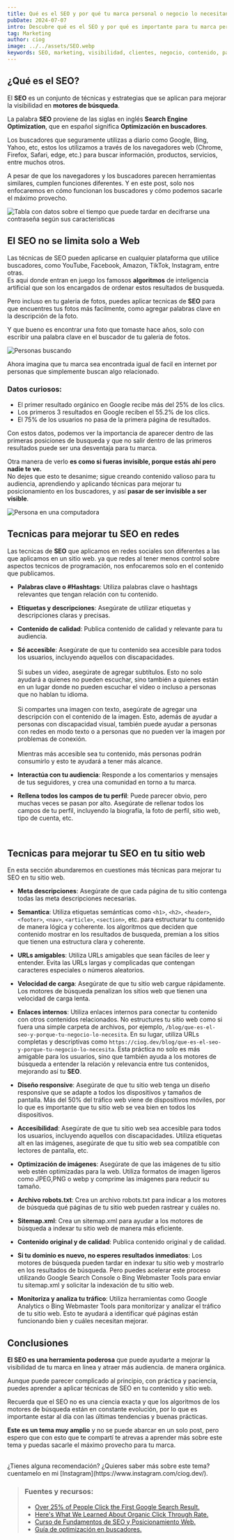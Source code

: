 ```yaml
---
title: Qué es el SEO y por qué tu marca personal o negocio lo necesitan
pubDate: 2024-07-07
intro: Descubre qué es el SEO y por qué es importante para tu marca personal o negocio. Aprende cómo puede mejorar la visibilidad en línea y atraer más audiencia.
tag: Marketing
author: ciog
image: ../../assets/SEO.webp
keywords: SEO, marketing, visibilidad, clientes, negocio, contenido, palabras clave, optimización, motores de búsqueda, ciog, woockom, marca personal
---
```



## ¿Qué es el SEO?

El **SEO** es un conjunto de técnicas y estrategias que se aplican para mejorar la visibilidad en **motores de búsqueda**.

La palabra **SEO** proviene de las siglas en inglés **Search Engine Optimization**, que en español significa **Optimización en buscadores**.

Los buscadores que seguramente utilizas a diario como Google, Bing, Yahoo, etc, estos los utilizamos a través de los navegadores web 
(Chrome, Firefox, Safari, edge, etc.) para buscar información, productos, servicios, entre muchos otros.

A pesar de que los navegadores y los buscadores parecen herramientas similares, cumplen funciones diferentes. Y en este post, solo nos
enfocaremos en cómo funcionan los buscadores y cómo podemos sacarle el máximo provecho.

<Image src="https://i.ibb.co/3pHT3qv/Google.jpg" width={800} height={300} alt="Tabla con datos sobre el tiempo que puede tardar en decifrarse una contraseña según sus caracteristicas"/>

## El SEO no se limita solo a Web 

Las técnicas de SEO pueden aplicarse en cualquier plataforma que utilice buscadores, como YouTube, Facebook, Amazon, TikTok, Instagram, entre otras.<br/>
Es aqui donde entran en juego los famosos **algoritmos** de inteligencia artificial que son los encargados de ordenar estos resultados de busqueda.

Pero incluso en tu galeria de fotos, puedes aplicar tecnicas de **SEO** para que encuentres tus fotos más facilmente, como agregar palabras clave en la descripción de la foto.

Y que bueno es encontrar una foto que tomaste hace años, solo con escribir una palabra clave en el buscador de tu galeria de fotos.

<Image src="https://res.cloudinary.com/dx7uimym1/image/upload/v1721028301/CIOG/Personas-buscando.webp" width={800} height={300} alt="Personas buscando"/>

Ahora imagina que tu marca sea encontrada igual de facil en internet por personas que simplemente buscan algo relacionado.

### Datos curiosos:
* El primer resultado orgánico en Google recibe más del 25% de los clics.
* Los primeros 3 resultados en Google reciben el 55.2% de los clics.
* El 75% de los usuarios no pasa de la primera página de resultados.


Con estos datos, podemos ver la importancia de aparecer dentro de las primeras posiciones de busqueda y que no salir dentro de las primeros resultados puede ser una
desventaja para tu marca.

Otra manera de verlo **es como si fueras invisible, porque estás ahí pero nadie te ve.** <br/>
No dejes que esto te desanime; sigue creando contenido valioso para tu audiencia, aprendiendo y 
aplicando técnicas para mejorar tu posicionamiento en los buscadores, y así **pasar de ser invisible a ser visible**.

<Image src="https://res.cloudinary.com/dx7uimym1/image/upload/v1721065608/CIOG/seo.webp" width={800} height={300} alt="Persona en una computadora"/>



## Tecnicas para mejorar tu SEO en redes

Las tecnicas de **SEO** que aplicamos en redes sociales son diferentes a las que aplicamos en un sitio web. ya que redes al tener menos control sobre aspectos tecnicos de programación, nos enfocaremos solo en el contenido que publicamos.

* **Palabras clave o #Hashtags**: Utiliza palabras clave o hashtags relevantes que tengan relación con tu contenido.

* **Etiquetas y descripciones**: Asegúrate de utilizar etiquetas y descripciones claras y precisas.

* **Contenido de calidad**: Publica contenido de calidad y relevante para tu audiencia.

* **Sé accesible**: Asegúrate de que tu contenido sea accesible para todos los usuarios, incluyendo aquellos con discapacidades. <br/><br/>
Si subes un video, asegúrate de agregar subtítulos. Esto no solo ayudará a quienes no pueden escuchar, sino también a quienes están en un lugar donde no pueden escuchar el video o incluso a personas que no hablan tu idioma. <br/><br/>
Si compartes una imagen con texto, asegúrate de agregar una descripción con el contenido de la imagen. Esto, además de ayudar a personas con discapacidad visual, también puede ayudar a personas con redes en modo texto o a personas que no pueden ver la imagen por problemas de conexión. <br/><br/>
Mientras más accesible sea tu contenido, más personas podrán consumirlo y esto te ayudará a tener más alcance.

* **Interactúa con tu audiencia**: Responde a los comentarios y mensajes de tus seguidores, y crea una comunidad en torno a tu marca.

* **Rellena todos los campos de tu perfil**: Puede parecer obvio, pero muchas veces se pasan por alto. Asegúrate de rellenar todos los campos de tu perfil, incluyendo la biografía, la foto de perfil, sitio web, tipo de cuenta, etc.
<br/>

## Tecnicas para mejorar tu SEO en tu sitio web

En esta sección abundaremos en cuestiones más técnicas para mejorar tu SEO en tu sitio web.

* **Meta descripciones**: Asegúrate de que cada página de tu sitio contenga todas las meta descripciones necesarias.

* **Semantica**: Utiliza etiquetas semánticas como `<h1>`, `<h2>`, `<header>`, `<footer>`, `<nav>`, `<article>`, `<section>`, etc. para estructurar tu contenido de manera lógica y coherente. los algoritmos que deciden que contenido mostrar en los resultados de busqueda, premian a los sitios que tienen una estructura clara y coherente.

* **URLs amigables**: Utiliza URLs amigables que sean fáciles de leer y entender. Evita las URLs largas y complicadas que contengan caracteres especiales o números aleatorios.

* **Velocidad de carga**: Asegúrate de que tu sitio web cargue rápidamente. Los motores de búsqueda penalizan los sitios web que tienen una velocidad de carga lenta.

* **Enlaces internos**: Utiliza enlaces internos para conectar tu contenido con otros contenidos relacionados. No estructures tu sitio web como si fuera una simple carpeta de archivos, por ejemplo, `/blog/que-es-el-seo-y-porque-tu-negocio-lo-necesita`. En su lugar, utiliza URLs completas y descriptivas como `https://ciog.dev/blog/que-es-el-seo-y-porque-tu-negocio-lo-necesita`. Esta práctica no solo es más amigable para los usuarios, sino que también ayuda a los motores de búsqueda a entender la relación y relevancia entre tus contenidos, mejorando así tu **SEO**.




* **Diseño responsive**: Asegúrate de que tu sitio web tenga un diseño responsive que se adapte a todos los dispositivos y tamaños de pantalla. Más del 50% del tráfico web viene de dispositivos móviles, por lo que es importante que tu sitio web se vea bien en todos los dispositivos.

* **Accesibilidad**: Asegúrate de que tu sitio web sea accesible para todos los usuarios, incluyendo aquellos con discapacidades. Utiliza etiquetas alt en las imágenes, asegúrate de que tu sitio web sea compatible con lectores de pantalla, etc.

* **Optimización de imágenes**: Asegúrate de que las imágenes de tu sitio web estén optimizadas para la web. Utiliza formatos de imagen ligeros como JPEG,PNG o webp y comprime las imágenes para reducir su tamaño.

* **Archivo robots.txt**: Crea un archivo robots.txt para indicar a los motores de búsqueda qué páginas de tu sitio web pueden rastrear y cuáles no.

* **Sitemap.xml**: Crea un sitemap.xml para ayudar a los motores de búsqueda a indexar tu sitio web de manera más eficiente.

* **Contenido original y de calidad**: Publica contenido original y de calidad.

* **Si tu dominio es nuevo, no esperes resultados inmediatos**: Los motores de búsqueda pueden tardar en indexar tu sitio web y mostrarlo en los resultados de búsqueda. Pero puedes acelerar este proceso utilizando Google Search Console o Bing Webmaster Tools para enviar tu sitemap.xml y solicitar la indexación de tu sitio web.

* **Monitoriza y analiza tu tráfico**: Utiliza herramientas como Google Analytics o Bing Webmaster Tools para monitorizar y analizar el tráfico de tu sitio web. Esto te ayudará a identificar qué páginas están funcionando bien y cuáles necesitan mejorar.


## Conclusiones

**El SEO es una herramienta poderosa** que puede ayudarte a mejorar la visibilidad de tu marca en línea y atraer más audiencia. de manera orgánica.

Aunque puede parecer complicado al principio, con práctica y paciencia, puedes aprender a aplicar técnicas de SEO en tu contenido y sitio web.

Recuerda que el SEO no es una ciencia exacta y que los algoritmos de los motores de búsqueda están en constante evolución, por lo que es importante estar al día con las últimas tendencias y buenas prácticas.


**Este es un tema muy amplio** y no se puede abarcar en un solo post, pero espero que con esto que te compartí te atrevas
a aprender más sobre este tema y puedas sacarle el máximo provecho para tu marca.

<br/>
¿Tienes alguna recomendación? ¿Quieres saber más sobre este tema? cuentamelo en mi [Instagram](https://www.instagram.com/ciog.dev/).
<br/>


> ### Fuentes y recursos:
> * [Over 25% of People Click the First Google Search Result.](https://www.searchenginejournal.com/google-first-page-clicks/374516/)
> * [Here's What We Learned About Organic Click Through Rate.](https://backlinko.com/google-ctr-stats)
> * [Curso de Fundamentos de SEO y Posicionamiento Web.](https://platzi.com/cursos/seo/)
> * [Guía de optimización en buscadores.](https://developers.google.com/search/docs/fundamentals/seo-starter-guide?hl=es)